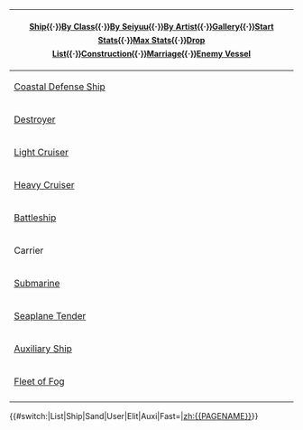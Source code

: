 {{clear}}
{|class="wikitable mw-collapsible {{#ifeq:{{#sub:{{PAGENAME}}|0|12}}|Ship||mw-collapsed}}"  align=center style="width:100%; font-size:12px; line-height:22px; margin:10px auto; overflow-x:scroll;"
|-

!colspan="5" style="font-size:14px; line-height:24px;"|[[Ship]]{{·}}[[Ship Class|By Class]]{{·}}[[Glossary#List_of_Vessels_by_Seiyuu|By Seiyuu]]{{·}}[[Glossary#List_of_Vessels_by_Artist|By Artist]]{{·}}[[Ship List (Image)|Gallery]]{{·}}[[Ship list|Start Stats]]{{·}}[[Ship Maximum Status|Max Stats]]{{·}}[[Drop List]]{{·}}[[Construction]]{{·}}[[Marriage]]{{·}}[[Enemy Vessel]]
|-

!rowspan="5"|[[List of coastal defense ships by upgraded maximum stats|Coastal Defense Ship]]
!colspan="2"|[[:Category:Shimushu Class|Shimushu]]
|colspan="1"|{{ShipLink|Shimushu}}{{·}}{{ShipLink|Kunashiri}}{{·}}{{ShipLink|Hachijou}}{{·}}{{ShipLink|Ishigaki}}
|-
!colspan="2"|[[:Category:Etorofu Class|Etorofu]]
|colspan="1"|{{ShipLink|Etorofu}}{{·}}{{ShipLink|Matsuwa}}{{·}}{{ShipLink|Sado}}{{·}}{{ShipLink|Tsushima}}{{·}}{{ShipLink|Hirato}}{{·}}{{ShipLink|Fukae}}
|-
!colspan="2"|[[:Category:Mikura Class|Mikura]]
|colspan="1"|{{ShipLink|Mikura}}{{·}}{{ShipLink|Yashiro}}
|-
!colspan="2"|[[:Category:Hiburi Class|Hiburi]]
|colspan="1"|{{ShipLink|Hiburi}}{{·}}{{ShipLink|Daitou}}
|-
!colspan="2"|[[:Category:Type D|Type D]]
|colspan="1"|{{ShipLink|Kaiboukan No.4}}
|-
!rowspan="19"|[[List of destroyers by upgraded maximum stats|Destroyer]]
!colspan="2"|[[:Category:Kamikaze Class|Kamikaze]]
|colspan="1"|{{ShipLink|Kamikaze}}{{·}}{{ShipLink|Asakaze}}{{·}}{{ShipLink|Harukaze}}{{·}}{{ShipLink|Matsukaze}}{{·}}{{ShipLink|Hatakaze}}
|-
!colspan="2"|[[:Category:Mutsuki Class|Mutsuki]]
|colspan="1"|{{ShipLink|Mutsuki}}{{·}}{{ShipLink|Kisaragi}}{{·}}{{ShipLink|Yayoi}}{{·}}{{ShipLink|Uzuki}}{{·}}{{ShipLink|Satsuki}}{{·}}{{ShipLink|Minazuki}}{{·}}{{ShipLink|Fumizuki}}{{·}}{{ShipLink|Nagatsuki}}{{·}}{{ShipLink|Kikuzuki}}{{·}}{{ShipLink|Mikazuki}}{{·}}{{ShipLink|Mochizuki}}
|-
!rowspan="3"|[[:Category:Special Type|Special Type]]
!colspan="1"|[[:Category:Fubuki Class|Fubuki]]
|colspan="1"|{{ShipLink|Fubuki}}{{·}}{{ShipLink|Shirayuki}}{{·}}{{ShipLink|Hatsuyuki}}{{·}}{{ShipLink|Miyuki}}{{·}}{{ShipLink|Murakumo}}{{·}}{{ShipLink|Isonami}}{{·}}{{ShipLink|Usugumo }}{{·}}{{ShipLink|Uranami}}
|-
!colspan="1"|[[:Category:Ayanami Class|Ayanami]]
|colspan="1"|{{ShipLink|Ayanami}}{{·}}{{ShipLink|Shikinami}}{{·}}{{ShipLink|Amagiri}}{{·}}{{ShipLink|Sagiri}}{{·}}{{ShipLink|Oboro}}{{·}}{{ShipLink|Akebono}}{{·}}{{ShipLink|Sazanami}}{{·}}{{ShipLink|Ushio}}
|-
!colspan="1"|[[:Category:Akatsuki Class|Akatsuki]]
|colspan="1"|{{ShipLink|Akatsuki}}{{·}}{{ShipLink|Hibiki|Verniy|text=Hibiki/Verniy}}{{·}}{{ShipLink|Ikazuchi}}{{·}}{{ShipLink|Inazuma}}
|-
!colspan="2"|[[:Category:Hatsuharu Class|Hatsuharu]]
|colspan="1"|{{ShipLink|Hatsuharu}}{{·}}{{ShipLink|Nenohi}}{{·}}{{ShipLink|Wakaba}}{{·}}{{ShipLink|Hatsushimo}}{{·}}{{ShipLink|Ariake}}
|-
!colspan="2"|[[:Category:Shiratsuyu Class|Shiratsuyu]]
|colspan="1"|{{ShipLink|Shiratsuyu}}{{·}}{{ShipLink|Shigure}}{{·}}{{ShipLink|Murasame}}{{·}}{{ShipLink|Yuudachi}}{{·}}{{ShipLink|Harusame}}{{·}}{{ShipLink|Samidare}}{{·}}{{ShipLink|Umikaze}}{{·}}{{ShipLink|Yamakaze}}{{·}}{{ShipLink|Kawakaze}}{{·}}{{ShipLink|Suzukaze}}
|-
!colspan="2"|[[:Category:Asashio Class|Asashio]]
|colspan="1"|{{ShipLink|Asashio}}{{·}}{{ShipLink|Ooshio}}{{·}}{{ShipLink|Michishio}}{{·}}{{ShipLink|Arashio}}{{·}}{{ShipLink|Asagumo}}{{·}}{{ShipLink|Yamagumo}}{{·}}{{ShipLink|Minegumo}}{{·}}{{ShipLink|Arare}}{{·}}{{ShipLink|Kasumi}}
|-
!rowspan="2"|Type A
!colspan="1"|[[:Category:Kagerou Class|Kagerou]]
|colspan="1"|{{ShipLink|Kagerou}}{{·}}{{ShipLink|Shiranui}}{{·}}{{ShipLink|Kuroshio}}{{·}}{{ShipLink|Oyashio}}{{·}}{{ShipLink|Hatsukaze}}{{·}}{{ShipLink|Yukikaze|Dan Yang|text=Yukikaze/Dan Yang}}{{·}}{{ShipLink|Amatsukaze}}{{·}}{{ShipLink|Tokitsukaze}}{{·}}{{ShipLink|Urakaze}}{{·}}{{ShipLink|Isokaze}}{{·}}{{ShipLink|Hamakaze}}{{·}}{{ShipLink|Tanikaze}}{{·}}{{ShipLink|Nowaki}}{{·}}{{ShipLink|Arashi}}{{·}}{{ShipLink|Hagikaze}}{{·}}{{ShipLink|Maikaze}}{{·}}{{ShipLink|Akigumo}}
|-
!colspan="1"|[[:Category:Yuugumo Class|Yuugumo]]
|colspan="1"|{{ShipLink|Yuugumo}}{{·}}{{ShipLink|Makigumo}}{{·}}{{ShipLink|Kazagumo}}{{·}}{{ShipLink|Naganami}}{{·}}{{ShipLink|Takanami}}{{·}}{{ShipLink|Fujinami}}{{·}}{{ShipLink|Hayanami}}{{·}}{{ShipLink|Hamanami}}{{·}}{{ShipLink|Okinami}}{{·}}{{ShipLink|Kishinami}}{{·}}{{ShipLink|Asashimo}}{{·}}{{ShipLink|Hayashimo}}{{·}}{{ShipLink|Akishimo}}{{·}}{{ShipLink|Kiyoshimo}}
|-
!rowspan="1"|Type B
!colspan="1"|[[:Category:Akizuki Class|Akizuki]]
|colspan="1"|{{ShipLink|Akizuki}}{{·}}{{ShipLink|Teruzuki}}{{·}}{{ShipLink|Suzutsuki}}{{·}}{{ShipLink|Hatsuzuki}}
|-
!rowspan="1"|Type C
!colspan="1"|[[:Category:Shimakaze Class|Shimakaze]]
|colspan="1"|{{ShipLink|Shimakaze}}
|-
!rowspan="1"|Type D
!colspan="1"|[[:Category:Matsu Class|Matsu]]
|colspan="1"|{{ShipLink|Matsu}}{{·}}{{ShipLink|Take}}
|-
!colspan="2"|[[:Category:Type 1934 Class|Type 1934]]
|colspan="1"|{{ShipLink|Z1}}{{·}}{{ShipLink|Z3}}
|-
!colspan="2"|[[:Category:Maestrale Class|Maestrale]]
|colspan="1"|{{ShipLink|Maestrale}}{{·}}{{ShipLink|Grecale}}{{·}}{{ShipLink|Libeccio}}{{·}}{{ShipLink|Scirocco}}
|-
!colspan="2"|[[:Category:Fletcher Class|Fletcher]]
|colspan="1"|{{ShipLink|Fletcher}}{{·}}{{ShipLink|Johnston}}
|-
!colspan="2"|[[:Category:John C. Butler Class|John C. Butler]]
|colspan="1"|{{ShipLink|Samuel B. Roberts}}
|-
!colspan="2"|[[:Category:J Class|J]]
|colspan="1"|{{ShipLink|Jervis}}{{·}}{{ShipLink|Janus}}
|-
!colspan="2"|[[:Category:Tashkent Class|Tashkent]]
|colspan="1"|{{ShipLink|Tashkent}}
|-

!rowspan="16"|[[List of light cruisers by upgraded maximum stats|Light Cruiser]]
!colspan="2"|[[:Category:Tenryuu Class|Tenryuu]]
|colspan="1"|{{ShipLink|Tenryuu}}{{·}}{{ShipLink|Tatsuta}}
|-
!colspan="2"|[[:Category:Kuma Class|Kuma]]
|colspan="1"|{{ShipLink|Kuma}}{{·}}{{ShipLink|Tama}}{{·}}{{ShipLink|Kitakami}}{{·}}{{ShipLink|Ooi}}{{·}}{{ShipLink|Kiso}}
|-
!colspan="2"|[[:Category:Nagara Class|Nagara]]
|colspan="1"|{{ShipLink|Nagara}}{{·}}{{ShipLink|Isuzu}}{{·}}{{ShipLink|Natori}}{{·}}{{ShipLink|Yura}}{{·}}{{ShipLink|Kinu}}{{·}}{{ShipLink|Abukuma}}
|-
!colspan="2"|[[:Category:Sendai Class|Sendai]]
|colspan="1"|{{ShipLink|Sendai}}{{·}}{{ShipLink|Jintsuu}}{{·}}{{ShipLink|Naka}}
|-
!colspan="2"|[[:Category:Yuubari Class|Yuubari]]
|colspan="1"|{{ShipLink|Yuubari}}
|-
!colspan="2"|[[:Category:Agano Class|Agano]]
|colspan="1"|{{ShipLink|Agano}}{{·}}{{ShipLink|Noshiro}}{{·}}{{ShipLink|Yahagi}}{{·}}{{ShipLink|Sakawa}}
|-
!colspan="2"|[[:Category:Ooyodo Class|Ooyodo]]
|colspan="1"|{{ShipLink|Ooyodo}}
|-
!colspan="2"|[[:Category:Duca degli Abruzzi Class|Duca degli Abruzzi]]
|colspan="1"|{{ShipLink|Duca degli Abruzzi}}{{·}}{{ShipLink|Giuseppe Garibaldi}}
|-
!colspan="2"|[[:Category:St. Louis Class|St. Louis]]
|colspan="1"|{{ShipLink|Helena}}
|-
!colspan="2"|[[:Category:Atlanta Class|Atlanta]]
|colspan="1"|{{ShipLink|Atlanta}}
|-
!colspan="2"|[[:Category:Town Class|Town]]
|colspan="1"|{{ShipLink|Sheffield}}
|-
!colspan="2"|[[:Category:Gotland Class|Gotland]]
|colspan="1"|{{ShipLink|Gotland}}
|-
!colspan="2"|[[:Category:De Ruyter Class|De Ruyter]]
|colspan="1"|{{ShipLink|De Ruyter|text=De Ruyter}}
|-
!colspan="2"|[[:Category:Perth Class|Perth]]
|colspan="1"|{{ShipLink|Perth|text=Perth}}
|-
!rowspan="1"|[[List of Torpedo Cruisers by upgraded maximum stats|Torpedo Cruiser]]
!colspan="1"|[[:Category:Kuma Class|Kuma]]
|colspan="1"|{{ShipLink|Kitakami/Kai|text=Kitakami}}{{·}}{{ShipLink|Ooi/Kai|text=Ooi}}{{·}}{{ShipLink|Kiso/Kai Ni|text=Kiso}}
|-
!rowspan="1"|Training Cruiser
!colspan="1"|[[:Category:Katori Class|Katori]]
|colspan="1"|{{ShipLink|Katori}}{{·}}{{ShipLink|Kashima}}
|-

!rowspan="11"|[[List of heavy cruisers by upgraded maximum stats|Heavy Cruiser]]
!colspan="2"|[[:Category:Furutaka Class|Furutaka]]
|colspan="1"|{{ShipLink|Furutaka}}{{·}}{{ShipLink|Kako}}
|-
!colspan="2"|[[:Category:Aoba Class|Aoba]]
|colspan="1"|{{ShipLink|Aoba}}{{·}}{{ShipLink|Kinugasa}}
|-
!colspan="2"|[[:Category:Myoukou Class|Myoukou]]
|colspan="1"|{{ShipLink|Myoukou}}{{·}}{{ShipLink|Nachi}}{{·}}{{ShipLink|Ashigara}}{{·}}{{ShipLink|Haguro}}
|-
!colspan="2"|[[:Category:Takao Class|Takao]]
|colspan="1"|{{ShipLink|Takao}}{{·}}{{ShipLink|Atago}}{{·}}{{ShipLink|Maya}}{{·}}{{ShipLink|Choukai}}
|-
!colspan="2"|[[:Category:Mogami Class|Mogami]]
|colspan="1"|{{ShipLink|Mogami}}{{·}}{{ShipLink|Mikuma}}{{·}}{{ShipLink|Suzuya}}{{·}}{{ShipLink|Kumano}}
|-
!colspan="2"|[[:Category:Tone Class|Tone]]
|colspan="1"|{{ShipLink|Tone}}{{·}}{{ShipLink|Chikuma}}
|-
!colspan="2"|[[:Category:Admiral Hipper Class|Admiral Hipper]]
|colspan="1"|{{ShipLink|Prinz Eugen}}
|-
!colspan="2"|[[:Category:Zara Class|Zara]]
|colspan="1"|{{ShipLink|Zara}}{{·}}{{ShipLink|Pola}}
|-
!colspan="2"|[[:Category:Northampton Class|Northampton]]
|colspan="1"|{{ShipLink|Houston}}
|-
!rowspan="2"|[[List of Aviation Cruisers by upgraded maximum stats|Aviation Cruiser]]
!colspan="1"|[[:Category:Mogami Class|Mogami]]
|colspan="1"|{{ShipLink|Mogami/Kai|text=Mogami}}{{·}}{{ShipLink|Mikuma/Kai|text=Mikuma}}{{·}}{{ShipLink|Suzuya/Kai|text=Suzuya}}{{·}}{{ShipLink|Kumano/Kai|text=Kumano}}
|-
!colspan="1"|[[:Category:Tone Class|Tone]]
|colspan="1"|{{ShipLink|Tone/Kai Ni|text=Tone}}{{·}}{{ShipLink|Chikuma/Kai Ni|text=Chikuma}}
|-

!rowspan="17"|[[List of battleships by upgraded maximum stats|Battleship]]
!rowspan="8"|Fast Battleship
!colspan="1"|[[:Category:Kongou Class|Kongou]]
|colspan="1"|{{ShipLink|Kongou}}{{·}}{{ShipLink|Hiei}}{{·}}{{ShipLink|Haruna}}{{·}}{{ShipLink|Kirishima}}
|-
!colspan="1"|[[:Category:Bismarck Class|Bismarck]]
|colspan="1"|{{ShipLink|Bismarck}}
|-
!colspan="1"|[[:Category:Vittorio Veneto Class|Vittorio Veneto]]
|colspan="1"|{{ShipLink|Littorio|Italia|text=Littorio/Italia}}{{·}}{{ShipLink|Roma}}
|-
!colspan="1"|[[:Category:North Carolina Class|North Carolina]]
|colspan="1"|{{ShipLink|Washington}}
|-
!colspan="1"|[[:Category:South Dakota Class|South Dakota]]
|colspan="1"|{{ShipLink|South Dakota}}
|-
!colspan="1"|[[:Category:Iowa Class|Iowa]]
|colspan="1"|{{ShipLink|Iowa}}
|-
!colspan="1"|[[:Category:Richelieu Class|Richelieu]]
|colspan="1"|{{ShipLink|Richelieu}}
|-
!colspan="1"|[[:Category:Gangut Class|Gangut]]
|colspan="1"|{{ShipLink|Gangut|Oktyabrskaya Revolyutsiya|text=Gangut/Oktyabrskaya Revolyutsiya}}
|-
!rowspan="7"|Battleship
!colspan="1"|[[:Category:Fusou Class|Fusou]]
|colspan="1"|{{ShipLink|Fusou}}{{·}}{{ShipLink|Yamashiro}}
|-
!colspan="1"|[[:Category:Ise Class|Ise]]
|colspan="1"|{{ShipLink|Ise}}{{·}}{{ShipLink|Hyuuga}}
|-
!colspan="1"|[[:Category:Nagato Class|Nagato]]
|colspan="1"|{{ShipLink|Nagato}}{{·}}{{ShipLink|Mutsu}}
|-
!colspan="1"|[[:Category:Yamato Class|Yamato]]
|colspan="1"|{{ShipLink|Yamato}}{{·}}{{ShipLink|Musashi}}
|-
!colspan="1"|[[:Category:Colorado Class|Colorado]]
|colspan="1"|{{ShipLink|Colorado}}
|-
!colspan="1"|[[:Category:Queen Elizabeth Class|Queen Elizabeth]]
|colspan="1"|{{ShipLink|Warspite}}
|-
!colspan="1"|[[:Category:Nelson Class|Nelson]]
|colspan="1"|{{ShipLink|Nelson}}
|-
!rowspan="2"|Aviation Battleship
!colspan="1"|[[:Category:Fusou Class|Fusou]]
|colspan="1"|{{ShipLink|Fusou/Kai|text=Fusou}}{{·}}{{ShipLink|Yamashiro/Kai|text=Yamashiro}}
|-
!colspan="1"|[[:Category:Ise Class|Ise]]
|colspan="1"|{{ShipLink|Ise/Kai|text=Ise}}{{·}}{{ShipLink|Hyuuga/Kai|text=Hyuuga}}
|-
!rowspan="25"|Carrier
!rowspan="10"|[[List of light aircraft carriers by upgraded maximum stats|Light Carrier]]
!colspan="1"|[[:Category:Houshou Class|Houshou]]
|colspan="1"|{{ShipLink|Houshou}}
|-
!colspan="1"|[[:Category:Ryuujou Class|Ryuujou]]
|colspan="1"|{{ShipLink|Ryuujou}}
|-
!colspan="1"|[[:Category:Ryuuhou Class|Ryuuhou]]
|colspan="1"|{{ShipLink|Ryuuhou}}
|-
!colspan="1"|[[:Category:Shouhou Class|Shouhou]]
|colspan="1"|{{ShipLink|Shouhou}}{{·}}{{ShipLink|Zuihou}}
|-
!colspan="1"|[[:Category:Hiyou Class|Hiyou]]
|colspan="1"|{{ShipLink|Hiyou}}{{·}}{{ShipLink|Junyou}}
|-
!colspan="1"|[[:Category:Chitose Class|Chitose]]
|colspan="1"|{{ShipLink|Chitose/Carrier|text=Chitose}}{{·}}{{ShipLink|Chiyoda/Carrier|text=Chiyoda}}
|-
!colspan="1"|[[:Category:Kasuga Maru Class|Kasuga Maru]]
|colspan="1"|{{ShipLink|Kasuga Maru}}
|-
!colspan="1"|[[:Category:Taiyou Class|Taiyou]]
|colspan="1"|{{ShipLink|Taiyou}}{{·}}{{ShipLink|Shinyou}}
|-
!colspan="1"|[[:Category:Mogami Class|Mogami]]
|colspan="1"|{{ShipLink|Suzuya/Carrier Kai Ni|text=Suzuya}}{{·}}{{ShipLink|Kumano/Carrier Kai Ni|text=Kumano}}
|-
!colspan="1"|[[:Category:Casablanca Class|Casablanca]]
|colspan="1"|{{ShipLink|Gambier Bay}}
|-

!rowspan="12"|[[List of fleet standard aircraft carriers by upgraded maximum stats|Standard Carrier]]
!colspan="1"|[[:Category:Akagi Class|Akagi]]
|colspan="1"|{{ShipLink|Akagi}}
|-
!colspan="1"|[[:Category:Kaga Class|Kaga]]
|colspan="1"|{{ShipLink|Kaga}}
|-
!colspan="1"|[[:Category:Souryuu Class|Souryuu]]
|colspan="1"|{{ShipLink|Souryuu}}
|-
!colspan="1"|[[:Category:Hiryuu Class|Hiryuu]]
|colspan="1"|{{ShipLink|Hiryuu}}
|-
!colspan="1"|[[:Category:Shoukaku Class|Shoukaku]]
|colspan="1"|{{ShipLink|Shoukaku}}{{·}}{{ShipLink|Zuikaku}}
|-
!colspan="1"|[[:Category:Unryuu Class|Unryuu]]
|colspan="1"|{{ShipLink|Unryuu}}{{·}}{{ShipLink|Amagi}}{{·}}{{ShipLink|Katsuragi}}
|-
!colspan="1"|[[:Category:Graf Zeppelin Class|Graf Zeppelin]]
|colspan="1"|{{ShipLink|Graf Zeppelin}}
|-
!colspan="1"|[[:Category:Aquila Class|Aquila]]
|colspan="1"|{{ShipLink|Aquila}}
|-
!colspan="1"|[[:Category:Lexington Class|Lexington]]
|colspan="1"|{{ShipLink|Saratoga}}
|-
!colspan="1"|[[:Category:Essex Class|Essex]]
|colspan="1"|{{ShipLink|Intrepid}}
|-
!colspan="1"|[[:Category:Yorktown Class|Yorktown]]
|colspan="1"|{{ShipLink|Hornet}}
|-
!colspan="1"|[[:Category:Ark Royal Class|Ark Royal]]
|colspan="1"|{{ShipLink|Ark Royal}}
|-

!rowspan="3"|[[List of fleet standard aircraft carriers by upgraded maximum stats|Armored Carrier]]
!colspan="1"|[[:Category:Shoukaku Class|Shoukaku]]
|colspan="1"|{{ShipLink|Shoukaku/Kai Ni A|text=Shoukaku}}{{·}}{{ShipLink|Zuikaku/Kai Ni A|text=Zuikaku}}
|-
!colspan="1"|[[:Category:Taihou Class|Taihou]]
|colspan="1"|{{ShipLink|Taihou}}
|-
!colspan="1"|[[:Category:Lexington Class|Lexington]]
|colspan="1"|{{ShipLink|Saratoga/Mk.II Mod.2|text=Saratoga}}
|-

!rowspan="11"|[[List of submarines by upgraded maximum stats|Submarine]]
!colspan="2"|[[:Category:Junsen 3 Class|Junsen 3]]
|colspan="1"|{{ShipLink|I-8}}
|-
!colspan="2"|[[:Category:Junsen Type B|Junsen Type B]]
|colspan="1"|{{ShipLink|I-19}}{{·}}{{ShipLink|I-26}}
|-
!colspan="2"|[[:Category:Junsen Type C|Junsen Type C]]
|colspan="1"|{{ShipLink|I-47}}
|-
!colspan="2"|[[:Category:Kaidai VI Class|Kaidai VI]]
|colspan="1"|{{ShipLink|I-168}}
|-
!colspan="2"|[[:Category:Junsen Type B Kai Ni|Junsen Type B Kai Ni]]
|colspan="1"|{{ShipLink|I-58}}
|-
!colspan="2"|[[:Category:Junsen Type A Kai Ni|Junsen Type A Kai Ni]]
|colspan="1"|{{ShipLink|I-13}}{{·}}{{ShipLink|I-14}}
|-
!colspan="2"|[[:Category:Sentoku (I-400) Class|Sentoku]]
|colspan="1"|{{ShipLink|I-400}}{{·}}{{ShipLink|I-401}}
|-
!colspan="2"|[[:Category:Type IXC U-boat|Type IXC U-boat]]
|colspan="1"|{{ShipLink|U-511}}
|-
!colspan="2"|[[:Category:Ro-series|Ro-series]]
|colspan="1"|{{ShipLink|Ro-500}}
|-
!colspan="2"|[[:Category:Guglielmo Marconi Class|Guglielmo Marconi]]
|colspan="1"|{{ShipLink|Luigi Torelli|UIT-25|I-504|text=Luigi Torelli/UIT-25/I-504}}
|-
!colspan="2"|[[:Category:Type 3 Submergence Transport Vehicle|Type 3 S.T.V.]]
|colspan="1"|{{ShipLink|Maruyu}}
|-

!rowspan="6"|[[List of Seaplane Tenders by upgraded maximum stats|Seaplane Tender]]
!colspan="2"|[[:Category:Kamoi Class|Kamoi]]
|colspan="1"|{{ShipLink|Kamoi/Kai|text=Kamoi}}
|-
!colspan="2"|[[:Category:Chitose Class|Chitose]]
|colspan="1"|{{ShipLink|Chitose}}{{·}}{{ShipLink|Chiyoda}}
|-
!colspan="2"|[[:Category:Mizuho Class|Mizuho]]
|colspan="1"|{{ShipLink|Mizuho}}
|-
!colspan="2"|[[:Category:Nisshin Class|Nisshin]]
|colspan="1"|{{ShipLink|Nisshin}}
|-
!colspan="2"|[[:Category:Akitsushima Class|Akitsushima]]
|colspan="1"|{{ShipLink|Akitsushima}}
|-
!colspan="2"|[[:Category:Commandant Teste Class|Commandant Teste]]
|colspan="1"|{{ShipLink|Commandant Teste}}
|-
!rowspan="7"|[[Auxiliary Ships|Auxiliary Ship]]
!rowspan="2"|Submarine Tender
!colspan="1"|[[:Category:Jingei Class|Jingei]]
|colspan="1"|{{ShipLink|Jingei}}
|-
!colspan="1"|[[:Category:Taigei Class|Taigei]]
|colspan="1"|{{ShipLink|Taigei}}
|-
!rowspan="2"|Fleet Oiler
!colspan="1"|[[:Category:Kamoi Class|Kamoi]]
|colspan="1"|{{ShipLink|Kamoi|Kamoi/Kai Bo|text=Kamoi}}
|-
!colspan="1"|[[:Category:Revised Kazahaya Class|Revised Kazahaya]]
|colspan="1"|{{ShipLink|Hayasui}}
|-
!rowspan="2"|Amphibious Assault Ship
!colspan="1"|[[:Category:IJA_R1|IJA R1]]
|colspan="1"|{{ShipLink|Shinshuu Maru}}
|-
!colspan="1"|[[:Category:Hei Class|Hei]]
|colspan="1"|{{ShipLink|Akitsu Maru}}
|-
!rowspan="1"|Repair Ship
!colspan="1"|[[:Category:Akashi Class|Akashi]]
|colspan="1"|{{ShipLink|Akashi}}
|-
!rowspan="2"|[[Fleet of Fog|Fleet of Fog]]
!colspan="2"|Playable
|colspan="1"|[[Iona (fog)|Iona]]{{·}}[[Takao (fog)|Takao]]{{·}}[[Haruna (fog)|Haruna]]
|-
!colspan="2"|Enemy
|colspan="1"|[[Nagara Class (fog)|Nagara Class]]{{·}}[[Takao (fog)|Takao]]{{·}}[[Maya (fog)|Maya]]{{·}}[[Kirishima (fog)|Kirishima]]{{·}}[[Haruna (fog)|Haruna]]{{·}}[[Kongou (fog)|Kongou]]
|-
|}<includeonly>{{#switch:{{padleft:|4|{{PAGENAME}}}}|List|Ship|Sand|User|Elit|Auxi|Fast=|[[zh:{{PAGENAME}}]]}}</includeonly>